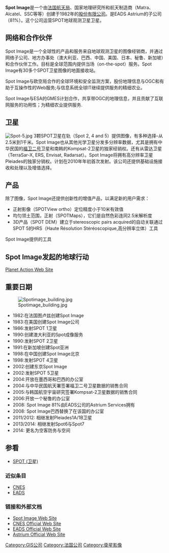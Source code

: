 {{noteTA
|G1=Astronomy
}}
{{Infobox Company
 | company_name = Spot Image
 | logo = [[File:Logo_spotimage.gif|File:Logo spotimage.gif]]
 | slogan = Ask us for the Earth!
 | type = [[私人公司|私人公司]]
 | genre = 卫星产品和服务提供商
 | foundation = 1982
 | founder = 
 | location_city = 图卢兹
 | location_country = 法国
 | location = 
 | locations = 
 | area_served = 
 | key_people = 首席执行官Hervé Buchwalter
 | industry = 
 | products = 
 | services = 
 | market cap = 
 | revenue = 
 | operating_income =
 | net_income = 94 800 K€ (2007)
 | assets = 
 | equity = 
 | owner = 
 | num_employees = 244
 | parent = 
 | divisions = 
 | subsid = 
 | homepage = [http://www.spotimage.com www.spotimage.com]
 | footnotes = 
 | intl = 
}}

'''Spot Image'''是一个由[[法国航天局|法国航天局]]、国家地理研究所和航天制造商（Matra、Alcatel、SSC等等）创建于1982年的[[股份有限公司|股份有限公司]]。是EADS Astrium的子公司（81%）。这个公司运营SPOT地球观测卫星卫星。

== 网络和合作伙伴 ==

Spot Image是一个全球性的产品和服务来自地球观测卫星的图像经销商，并通过网络子公司、地方办事处（澳大利亚、巴西、中国、美国、日本、秘鲁、新加坡）和合作伙伴工作。目标是全球范围内提供当场（on-the-spot）服务。Spot Image有30多个SPOT卫星图像的地面接收站。

Spot Image与欧空局合作的全球环境和安全监测方案，股份地理信息与OGC和有助于互操作性的Web服务;与信息系统全球IT继续提供服务的精细农业。

Spot Image与ESA的GMES计划合作，共享带OGC的地理信息，并且贡献了互联网服务的功用性；为精细农业提供服务.

== 卫星 ==
[[File:Spot-5.jpg|thumb]]
3颗SPOT卫星在轨（Spot 2, 4 and 5）提供图像，有多种选择–从2.5米到1千米。Spot Image也从其他光学卫星分发多分辨率数据，尤其是拥有中华民国的[[福卫二号|福卫二号]]卫星和南韩的Kompsat-2卫星的独家经销权。还有从雷达卫星（TerraSar-X, ERS, Envisat, Radarsat）。Spot Image将拥有高分辨率卫星Pleiades的独家分销权。计划在2010年年初首次发射。该公司还提供基础设施接收和处理以及增值选择。

== 产品 ==
除了图像，Spot Image还提供创新性的增值产品，以满足新的用户需求：

* 正射影像（SPOTView ortho）定位精度小于10米有效值
* 均匀领土范围，正射（SPOTMaps），它们是自然色彩连同2.5米解析度
* 3D产品（SPOT DEM）建立于stereoscopic pairs acquired的自动关联通过SPOT 5的HRS（Haute Résolution Stéréoscopique,高分辨率立体）工具

Spot Image提供的工具
== Spot Image发起的地球行动 ==

[https://web.archive.org/web/20180728223541/http://www.planet-action.org/ Planet Action Web Site]

== 重要日期 ==
[[File:Spotimage_building.jpg|right]]
* 1982:在法国图卢兹创建Spot Image 
* 1983:在美国创建Spot Image公司
* 1986:发射SPOT 1卫星
* 1990:创建澳大利亚的Spot成像服务
* 1990:发射SPOT 2卫星
* 1991:在新加坡创建Spot亚洲
* 1998:在中国创建Spot Image北京
* 1998:发射SPOT 4卫星
* 2002:创建东京Spot Image 
* 2002:发射SPOT 5卫星
* 2004:开放在墨西哥和巴西的办公室
* 2004:与中华民国航天署签署福卫二号卫星数据的销售合同
* 2005:与韩国航空宇宙研究签署Kompsat-2卫星数据的销售合同
* 2006:开放一个秘鲁的办公室
* 2008: Spot Image 81%由EADS公司的Astrium Services拥有
* 2008: Spot Image巴西替换了在该国的办公室
* 2011/2012: 相继发射Pleiades1A/1B卫星
* 2013/2014: 相继发射Spot6与Spot7
* 2014: 更名为空客防务与空间

== 参看 ==
{{Commonscat|SPOT satellite images}}
* [[SPOT_(卫星)|SPOT (卫星)]]

=== 近似条目 ===
* [[CNES|CNES]]
* [[EADS|EADS]]

=== 链接和外部文档 ===
* [https://web.archive.org/web/20080807162515/http://www.spotimage.com/ Spot Image Web Site]
* [http://www.cnes.fr CNES Official Web Site]{{Wayback|url=http://www.cnes.fr/ |date=20090220143235 }}
* [https://web.archive.org/web/20190122055505/http://www.eads.com/ EADS Official Web Site]
* [https://web.archive.org/web/20110218182415/http://www.astrium.eads.net/ Astrium Official Web Site]

[[Category:GIS公司|Category:GIS公司]]
[[Category:法国公司|Category:法国公司]]
[[Category:衛星影像|Category:衛星影像]]
